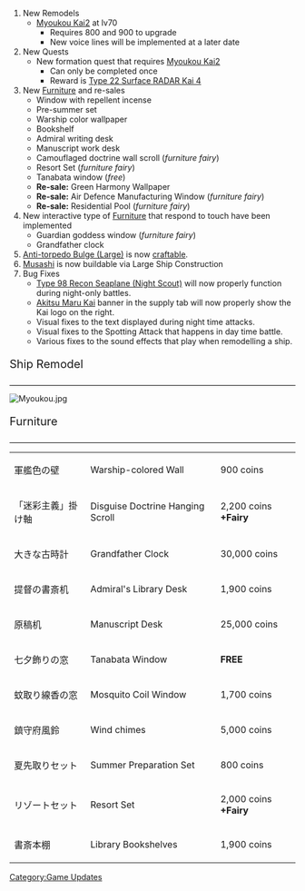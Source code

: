 # New Remodels
#* [[Myoukou|Myoukou Kai2]] at lv70
#** Requires {{Ammo}} 800 and {{Steel}} 900 to upgrade
#** New voice lines will be implemented at a later date
# New Quests
#* New formation quest that requires [[Myoukou|Myoukou Kai2]]
#** Can only be completed once
#** Reward is [[Type 22 Surface RADAR Kai 4]]
# New [[Furniture]] and re-sales
#* Window with repellent incense
#* Pre-summer set
#* Warship color wallpaper
#* Bookshelf
#* Admiral writing desk
#* Manuscript work desk
#* Camouflaged doctrine wall scroll (''furniture fairy'')
#* Resort Set (''furniture fairy'')
#* Tanabata window (''free'')
#* '''Re-sale:''' Green Harmony Wallpaper
#* '''Re-sale:''' Air Defence Manufacturing Window (''furniture fairy'')
#* '''Re-sale:''' Residential Pool (''furniture fairy'')
# New interactive type of [[Furniture]] that respond to touch have been implemented
#* Guardian goddess window (''furniture fairy'')
#* Grandfather clock
# [[Anti-torpedo Bulge (Large)]] is now [[Development|craftable]].
# [[Musashi]] is now buildable via Large Ship Construction
# Bug Fixes
#* [[Type 98 Recon Seaplane (Night Scout)]] will now properly function during night-only battles.
#* [[Akitsu Maru|Akitsu Maru Kai]] banner in the supply tab will now properly show the Kai logo on the right.
#* Visual fixes to the text displayed during night time attacks.
#* Visual fixes to the Spotting Attack that happens in day time battle.
#* Various fixes to the sound effects that play when remodelling a ship.

<div style="font-size:20px; border-bottom:1px solid #000; margin:10px 0px 0px 0px; padding:0px 0px 5px 0px;">Ship Remodel</div>
[[File:Myoukou.jpg|left|thumb]]
{{clear}}

<div style="font-size:20px; border-bottom:1px solid #000; margin:10px 0px 0px 0px; padding:0px 0px 5px 0px;">Furniture</div>
{| border="0" class="wikitable" width="100%"
|-
|軍艦色の壁
|Warship-colored Wall 
|900 coins
|-
|「迷彩主義」掛け軸 
|Disguise Doctrine Hanging Scroll
|2,200 coins '''+Fairy'''
|-
|大きな古時計 
|Grandfather Clock
|30,000 coins
|-
|提督の書斎机 
|Admiral's Library Desk
|1,900 coins
|-
|原稿机 
|Manuscript Desk
|25,000 coins
|-
|七夕飾りの窓 
|Tanabata Window
|'''FREE'''
|-
|蚊取り線香の窓 
|Mosquito Coil Window
|1,700 coins
|-
|鎮守府風鈴 
|Wind chimes
|5,000 coins
|-
|夏先取りセット 
|Summer Preparation Set
|800 coins
|-
|リゾートセット 
|Resort Set
|2,000 coins '''+Fairy'''
|-
|書斎本棚 
|Library Bookshelves
|1,900 coins
|}
[[Category:Game Updates]]